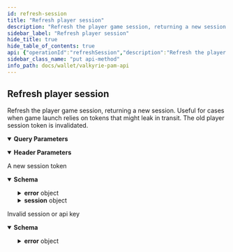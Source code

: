 ```yaml
---
id: refresh-session
title: "Refresh player session"
description: "Refresh the player game session, returning a new session. Useful for cases when game launch"
sidebar_label: "Refresh player session"
hide_title: true
hide_table_of_contents: true
api: {"operationId":"refreshSession","description":"Refresh the player game session, returning a new session. Useful for cases when game launch\nrelies on tokens that might leak in transit. The old player session token is invalidated.\n","tags":["session"],"parameters":[{"in":"query","name":"provider","required":true,"description":"Name of the game provider associated with the session","example":"Evolution","schema":{"type":"string"}},{"name":"X-Player-Token","description":"Player game session identifier","in":"header","required":true,"schema":{"name":"sessionToken","description":"Player game session identifier","type":"string","example":"7ca10daf12f2cac9fecf559b11f0f0c8bd21ae43","minLength":32,"maxLength":40}},{"name":"X-Correlation-ID","description":"Header for correlating requests between the services for debugging purposes and request tracing. The value will originate from the game providers that support request identification. Otherwise Valkyrie will generate a value.\n","in":"header","required":true,"schema":{"type":"string"}}],"responses":{"200":{"description":"A new session token","content":{"application/json":{"schema":{"allOf":[{"type":"object","properties":{"status":{"type":"string","enum":["OK","ERROR"]},"error":{"description":"Error details describing why PAM rejected the request","type":"object","required":["code","message"],"properties":{"code":{"type":"string","description":"- `PAM_ERR_UNDEFINED` - When you need a generic error.\n- `PAM_ERR_ACC_NOT_FOUND` - When account of `playerId` is not found.\n- `PAM_ERR_GAME_NOT_FOUND` - When specified `providerGameId` is not found.\n- `PAM_ERR_ROUND_NOT_FOUND` - In getGameRound, when there is no game round with id `providerGameRoundId`.\n- `PAM_ERR_TRANS_NOT_FOUND` - In DEPOSIT transaction if the game round with id `providerRoundId` is not found.\n- `PAM_ERR_CASH_OVERDRAFT` - When user does not have enough funds on their account for a withdraw transactions.\n- `PAM_ERR_BONUS_OVERDRAFT` - When user does not have enough funds on their bonus account for a withdraw transaction.\n- `PAM_ERR_SESSION_NOT_FOUND` - When no session is found for provided `X-Player-Token`.\n- `PAM_ERR_SESSION_EXPIRED` - When session related to `X-Player-Token` has expired.\n- `PAM_ERR_MISSING_PROVIDER` - When specified query parameter `provider` is not found.\n- `PAM_ERR_TRANS_CURRENCY` - When specified `Currency` does not match that of the session.\n- `PAM_ERR_NEGATIVE_STAKE` - When transaction amount is negative.\n- `PAM_ERR_CANCEL_NOT_FOUND` - When the transaction trying to cancel doesn't exist.\n- `PAM_ERR_TRANS_ALREADY_CANCELLED` - When trying to cancel an already cancelled transaction, or when a Deposit is made toward a cancelled withdraw.\n- `PAM_ERR_CANCEL_NON_WITHDRAW` - When trying to cancel a transaction that is not a Withdraw transaction.\n- `PAM_ERR_BET_NOT_ALLOWED` - When a bet cannot be done, eg when the user is blocked.\n- `PAM_ERR_PLAYER_NOT_FOUND` - When `playerId` is not found.\n- `PAM_ERR_API_TOKEN` - When `Authorization` header api token does not match the PAM api token.\n- `PAM_ERR_TRANS_ALREADY_SETTLED` - When trying to cancel an already Deposited bet or when trying to Deposit on an already finished gameRound, finished bet.\n- `PAM_ERR_DUPLICATE_TRANS` - When a Deposit is made with an already existing `providerTransactionId` but with different `playerId`/`providerGameId`/`providerRoundId`.\n- `PAM_ERR_PROMO_OVERDRAFT` - When user does not have enough funds on their promo account for a withdraw transaction.\n","enum":["PAM_ERR_UNDEFINED","PAM_ERR_ACC_NOT_FOUND","PAM_ERR_GAME_NOT_FOUND","PAM_ERR_ROUND_NOT_FOUND","PAM_ERR_TRANS_NOT_FOUND","PAM_ERR_CASH_OVERDRAFT","PAM_ERR_BONUS_OVERDRAFT","PAM_ERR_SESSION_NOT_FOUND","PAM_ERR_SESSION_EXPIRED","PAM_ERR_MISSING_PROVIDER","PAM_ERR_TRANS_CURRENCY","PAM_ERR_NEGATIVE_STAKE","PAM_ERR_CANCEL_NOT_FOUND","PAM_ERR_TRANS_ALREADY_CANCELLED","PAM_ERR_CANCEL_NON_WITHDRAW","PAM_ERR_BET_NOT_ALLOWED","PAM_ERR_PLAYER_NOT_FOUND","PAM_ERR_API_TOKEN","PAM_ERR_TRANS_ALREADY_SETTLED","PAM_ERR_DUPLICATE_TRANS","PAM_ERR_PROMO_OVERDRAFT"]},"message":{"type":"string"}}}},"required":["status"]},{"type":"object","properties":{"session":{"type":"object","properties":{"playerId":{"description":"id of player","type":"string","example":"73619e57b3bc4b4e9014132be3bd12a9","minLength":1,"maxLength":40},"token":{"name":"sessionToken","description":"Player game session identifier","type":"string","example":"7ca10daf12f2cac9fecf559b11f0f0c8bd21ae43","minLength":32,"maxLength":40},"currency":{"type":"string","description":"ISO 4217 three letter currency code","pattern":"^[A-Z]{3}$","example":"USD","externalDocs":{"url":"https://en.wikipedia.org/wiki/ISO_4217"}},"country":{"type":"string","description":"ISO 3166-1 alpha-2 two letter country code","pattern":"^[A-Z]{2}$","example":"US","externalDocs":{"url":"https://en.wikipedia.org/wiki/ISO_3166-1_alpha-2"}},"language":{"type":"string","description":"ISO 639-1 two letter language code","pattern":"^[A-Z]{2}$","example":"en","externalDocs":{"url":"https://en.wikipedia.org/wiki/ISO_639-1"}},"gameId":{"description":"The game identifier unique for the RGS(provider)","type":"string","example":"ecf559b11f0","minLength":1,"maxLength":40}},"required":["playerId","token","currency","country","language","gameId"]}}}]}}}},"401":{"description":"Invalid session or api key","content":{"application/json":{"schema":{"type":"object","required":["status","error"],"properties":{"status":{"description":"Status is Error","type":"string","example":"Error"},"error":{"description":"Error details describing why PAM rejected the request","type":"object","required":["code","message"],"properties":{"message":{"type":"string"},"code":{"description":"Pam Error code \"PAM_ERR_SESSION_NOT_FOUND\" or \"PAM_ERR_UNDEFINED\"","type":"string","example":"PAM_ERR_SESSION_NOT_FOUND"}}}}}}}}},"method":"put","path":"/players/session","security":[{"bearerAuth":[]}],"securitySchemes":{"bearerAuth":{"type":"http","description":"PAM API token, if any is required","scheme":"bearer"}},"info":{"title":"Valkyrie PAM API","description":"Specification describing required endpoints implemented in an operator\nPlayer Account Management(PAM) system which in order to integrate with\nthe Valkyrie aggregator.\n\nResponse format will consist of a common wrapper containing status\ncode and either requested data or error details according to specs\nbelow. In general HTTP error codes will only describe hard errors\nnot business logic.\n```json\n{\n  \"status\": \"OK\",\n  \"entity\": {...}\n}\n```\nor in case of error:\n```json\n{\n  \"status\": \"ERROR\",\n  \"error\": {\n    \"code\": 1\n    \"msg\": \"provider not recognized\"\n  }\n}\n```\n","version":"0.4.0"},"postman":{"name":"Refresh player session","description":{"content":"Refresh the player game session, returning a new session. Useful for cases when game launch\nrelies on tokens that might leak in transit. The old player session token is invalidated.\n","type":"text/plain"},"url":{"path":["players","session"],"host":["{{baseUrl}}"],"query":[{"disabled":false,"description":{"content":"(Required) Name of the game provider associated with the session","type":"text/plain"},"key":"provider","value":""}],"variable":[]},"header":[{"disabled":false,"description":{"content":"(Required) Player game session identifier","type":"text/plain"},"key":"X-Player-Token","value":""},{"disabled":false,"description":{"content":"(Required) Header for correlating requests between the services for debugging purposes and request tracing. The value will originate from the game providers that support request identification. Otherwise Valkyrie will generate a value.\n","type":"text/plain"},"key":"X-Correlation-ID","value":""},{"key":"Accept","value":"application/json"}],"method":"PUT"}}
sidebar_class_name: "put api-method"
info_path: docs/wallet/valkyrie-pam-api
---
```



## Refresh player session



Refresh the player game session, returning a new session. Useful for cases when game launch
relies on tokens that might leak in transit. The old player session token is invalidated.


<details style={{"marginBottom":"1rem"}} data-collapsed={false} open={true}><summary style={{}}><strong>Query Parameters</strong></summary><div><ul><ParamsItem className={"paramsItem"} param={{"in":"query","name":"provider","required":true,"description":"Name of the game provider associated with the session","example":"Evolution","schema":{"type":"string"}}}></ParamsItem></ul></div></details><details style={{"marginBottom":"1rem"}} data-collapsed={false} open={true}><summary style={{}}><strong>Header Parameters</strong></summary><div><ul><ParamsItem className={"paramsItem"} param={{"name":"X-Player-Token","description":"Player game session identifier","in":"header","required":true,"schema":{"name":"sessionToken","description":"Player game session identifier","type":"string","example":"7ca10daf12f2cac9fecf559b11f0f0c8bd21ae43","minLength":32,"maxLength":40}}}></ParamsItem><ParamsItem className={"paramsItem"} param={{"name":"X-Correlation-ID","description":"Header for correlating requests between the services for debugging purposes and request tracing. The value will originate from the game providers that support request identification. Otherwise Valkyrie will generate a value.\n","in":"header","required":true,"schema":{"type":"string"}}}></ParamsItem></ul></div></details><div><ApiTabs><TabItem label={"200"} value={"200"}><div>

A new session token

</div><div><MimeTabs schemaType={"response"}><TabItem label={"application/json"} value={"application/json"}><SchemaTabs><TabItem label={"Schema"} value={"Schema"}><details style={{}} data-collapsed={false} open={true}><summary style={{"textAlign":"left"}}><strong>Schema</strong></summary><div style={{"textAlign":"left","marginLeft":"1rem"}}></div><ul style={{"marginLeft":"1rem"}}><SchemaItem collapsible={false} name={"status"} required={false} schemaDescription={undefined} schemaName={"string"} qualifierMessage={"**Possible values:** [`OK`, `ERROR`]"} defaultValue={undefined}></SchemaItem><SchemaItem collapsible={true} className={"schemaItem"}><details style={{}}><summary style={{}}><strong>error</strong><span style={{"opacity":"0.6"}}> object</span></summary><div style={{"marginLeft":"1rem"}}><div style={{"marginTop":".5rem","marginBottom":".5rem"}}>

Error details describing why PAM rejected the request

</div><SchemaItem collapsible={false} name={"code"} required={false} schemaDescription={"- `PAM_ERR_UNDEFINED` - When you need a generic error.\n- `PAM_ERR_ACC_NOT_FOUND` - When account of `playerId` is not found.\n- `PAM_ERR_GAME_NOT_FOUND` - When specified `providerGameId` is not found.\n- `PAM_ERR_ROUND_NOT_FOUND` - In getGameRound, when there is no game round with id `providerGameRoundId`.\n- `PAM_ERR_TRANS_NOT_FOUND` - In DEPOSIT transaction if the game round with id `providerRoundId` is not found.\n- `PAM_ERR_CASH_OVERDRAFT` - When user does not have enough funds on their account for a withdraw transactions.\n- `PAM_ERR_BONUS_OVERDRAFT` - When user does not have enough funds on their bonus account for a withdraw transaction.\n- `PAM_ERR_SESSION_NOT_FOUND` - When no session is found for provided `X-Player-Token`.\n- `PAM_ERR_SESSION_EXPIRED` - When session related to `X-Player-Token` has expired.\n- `PAM_ERR_MISSING_PROVIDER` - When specified query parameter `provider` is not found.\n- `PAM_ERR_TRANS_CURRENCY` - When specified `Currency` does not match that of the session.\n- `PAM_ERR_NEGATIVE_STAKE` - When transaction amount is negative.\n- `PAM_ERR_CANCEL_NOT_FOUND` - When the transaction trying to cancel doesn't exist.\n- `PAM_ERR_TRANS_ALREADY_CANCELLED` - When trying to cancel an already cancelled transaction, or when a Deposit is made toward a cancelled withdraw.\n- `PAM_ERR_CANCEL_NON_WITHDRAW` - When trying to cancel a transaction that is not a Withdraw transaction.\n- `PAM_ERR_BET_NOT_ALLOWED` - When a bet cannot be done, eg when the user is blocked.\n- `PAM_ERR_PLAYER_NOT_FOUND` - When `playerId` is not found.\n- `PAM_ERR_API_TOKEN` - When `Authorization` header api token does not match the PAM api token.\n- `PAM_ERR_TRANS_ALREADY_SETTLED` - When trying to cancel an already Deposited bet or when trying to Deposit on an already finished gameRound, finished bet.\n- `PAM_ERR_DUPLICATE_TRANS` - When a Deposit is made with an already existing `providerTransactionId` but with different `playerId`/`providerGameId`/`providerRoundId`.\n- `PAM_ERR_PROMO_OVERDRAFT` - When user does not have enough funds on their promo account for a withdraw transaction.\n"} schemaName={"string"} qualifierMessage={"**Possible values:** [`PAM_ERR_UNDEFINED`, `PAM_ERR_ACC_NOT_FOUND`, `PAM_ERR_GAME_NOT_FOUND`, `PAM_ERR_ROUND_NOT_FOUND`, `PAM_ERR_TRANS_NOT_FOUND`, `PAM_ERR_CASH_OVERDRAFT`, `PAM_ERR_BONUS_OVERDRAFT`, `PAM_ERR_SESSION_NOT_FOUND`, `PAM_ERR_SESSION_EXPIRED`, `PAM_ERR_MISSING_PROVIDER`, `PAM_ERR_TRANS_CURRENCY`, `PAM_ERR_NEGATIVE_STAKE`, `PAM_ERR_CANCEL_NOT_FOUND`, `PAM_ERR_TRANS_ALREADY_CANCELLED`, `PAM_ERR_CANCEL_NON_WITHDRAW`, `PAM_ERR_BET_NOT_ALLOWED`, `PAM_ERR_PLAYER_NOT_FOUND`, `PAM_ERR_API_TOKEN`, `PAM_ERR_TRANS_ALREADY_SETTLED`, `PAM_ERR_DUPLICATE_TRANS`, `PAM_ERR_PROMO_OVERDRAFT`]"} defaultValue={undefined}></SchemaItem><SchemaItem collapsible={false} name={"message"} required={false} schemaDescription={undefined} schemaName={"string"} qualifierMessage={undefined} defaultValue={undefined}></SchemaItem></div></details></SchemaItem><SchemaItem collapsible={true} className={"schemaItem"}><details style={{}}><summary style={{}}><strong>session</strong><span style={{"opacity":"0.6"}}> object</span></summary><div style={{"marginLeft":"1rem"}}><SchemaItem collapsible={false} name={"playerId"} required={false} schemaDescription={"id of player"} schemaName={"string"} qualifierMessage={"**Possible values:** `non-empty` and `<= 40 characters`"} defaultValue={undefined}></SchemaItem><SchemaItem collapsible={false} name={"token"} required={false} schemaDescription={"Player game session identifier"} schemaName={"string"} qualifierMessage={"**Possible values:** `>= 32 characters` and `<= 40 characters`"} defaultValue={undefined}></SchemaItem><SchemaItem collapsible={false} name={"currency"} required={false} schemaDescription={"ISO 4217 three letter currency code"} schemaName={"string"} qualifierMessage={"**Possible values:** Value must match regular expression `^[A-Z]{3}$`"} defaultValue={undefined}></SchemaItem><SchemaItem collapsible={false} name={"country"} required={false} schemaDescription={"ISO 3166-1 alpha-2 two letter country code"} schemaName={"string"} qualifierMessage={"**Possible values:** Value must match regular expression `^[A-Z]{2}$`"} defaultValue={undefined}></SchemaItem><SchemaItem collapsible={false} name={"language"} required={false} schemaDescription={"ISO 639-1 two letter language code"} schemaName={"string"} qualifierMessage={"**Possible values:** Value must match regular expression `^[A-Z]{2}$`"} defaultValue={undefined}></SchemaItem><SchemaItem collapsible={false} name={"gameId"} required={false} schemaDescription={"The game identifier unique for the RGS(provider)"} schemaName={"string"} qualifierMessage={"**Possible values:** `non-empty` and `<= 40 characters`"} defaultValue={undefined}></SchemaItem></div></details></SchemaItem></ul></details></TabItem><TabItem label={"Example (from schema)"} value={"Example (from schema)"}><ResponseSamples responseExample={"{\n  \"status\": \"OK\",\n  \"error\": {\n    \"code\": \"PAM_ERR_UNDEFINED\",\n    \"message\": \"string\"\n  },\n  \"session\": {\n    \"playerId\": \"73619e57b3bc4b4e9014132be3bd12a9\",\n    \"token\": \"7ca10daf12f2cac9fecf559b11f0f0c8bd21ae43\",\n    \"currency\": \"USD\",\n    \"country\": \"US\",\n    \"language\": \"en\",\n    \"gameId\": \"ecf559b11f0\"\n  }\n}"} language={"json"}></ResponseSamples></TabItem></SchemaTabs></TabItem></MimeTabs></div></TabItem><TabItem label={"401"} value={"401"}><div>

Invalid session or api key

</div><div><MimeTabs schemaType={"response"}><TabItem label={"application/json"} value={"application/json"}><SchemaTabs><TabItem label={"Schema"} value={"Schema"}><details style={{}} data-collapsed={false} open={true}><summary style={{"textAlign":"left"}}><strong>Schema</strong></summary><div style={{"textAlign":"left","marginLeft":"1rem"}}></div><ul style={{"marginLeft":"1rem"}}><SchemaItem collapsible={false} name={"status"} required={false} schemaDescription={"Status is Error"} schemaName={"string"} qualifierMessage={undefined} defaultValue={undefined}></SchemaItem><SchemaItem collapsible={true} className={"schemaItem"}><details style={{}}><summary style={{}}><strong>error</strong><span style={{"opacity":"0.6"}}> object</span></summary><div style={{"marginLeft":"1rem"}}><div style={{"marginTop":".5rem","marginBottom":".5rem"}}>

Error details describing why PAM rejected the request

</div><SchemaItem collapsible={false} name={"message"} required={false} schemaDescription={undefined} schemaName={"string"} qualifierMessage={undefined} defaultValue={undefined}></SchemaItem><SchemaItem collapsible={false} name={"code"} required={false} schemaDescription={"Pam Error code \"PAM_ERR_SESSION_NOT_FOUND\" or \"PAM_ERR_UNDEFINED\""} schemaName={"string"} qualifierMessage={undefined} defaultValue={undefined}></SchemaItem></div></details></SchemaItem></ul></details></TabItem><TabItem label={"Example (from schema)"} value={"Example (from schema)"}><ResponseSamples responseExample={"{\n  \"status\": \"Error\",\n  \"error\": {\n    \"message\": \"string\",\n    \"code\": \"PAM_ERR_SESSION_NOT_FOUND\"\n  }\n}"} language={"json"}></ResponseSamples></TabItem></SchemaTabs></TabItem></MimeTabs></div></TabItem></ApiTabs></div>
      